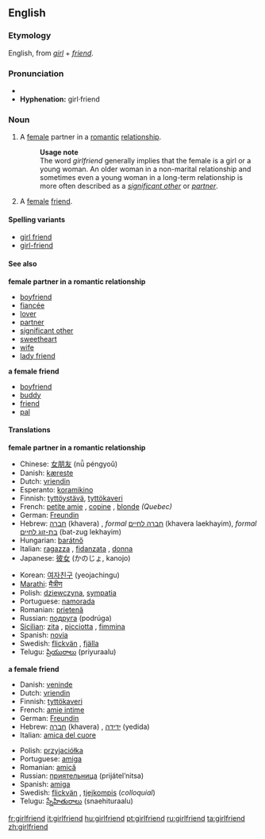 ==English==

===Etymology===
English, from ''[[girl]]'' + ''[[friend]]''.

===Pronunciation===
*{{audio|en-us-girlfriend.ogg|Audio (US)}}
*'''Hyphenation:''' girl&middot;friend

===Noun===
{{en-noun}}

#A [[female]] partner in a [[romantic]] [[relationship]].
#:'''Usage note'''
#:The word ''girlfriend'' generally implies that the female is a girl or a young woman. An older woman in a non-marital relationship and sometimes even a young woman in a long-term relationship is more often described as a ''[[significant other]]'' or ''[[partner]]''.
#A [[female]] [[friend]].

====Spelling variants====
*[[girl friend]]
*[[girl-friend]]

====See also====
'''female partner in a romantic relationship'''
*[[boyfriend]]
*[[fiancée]]
*[[lover]]
*[[partner]]
*[[significant other]]
*[[sweetheart]]
*[[wife]]
*[[lady friend]]
'''a female friend'''
*[[boyfriend]]
*[[buddy]]
*[[friend]]
*[[pal]]

====Translations====
'''female partner in a romantic relationship'''
{{top}}
*Chinese: [[女朋友]] (nǚ péngyoǔ)
*Danish: [[kæreste]]
*Dutch: [[vriendin]]
*Esperanto: [[koramikino]]
*Finnish: [[tyttöystävä]], [[tyttökaveri]]
*French: [[petite amie]] {{f}}, [[copine]] {{f}}, [[blonde]] {{f}} ''(Quebec)''
*German: [[Freundin]] {{f}}
*Hebrew: [[חברה]] (khavera) {{f}}, ''formal'' [[חברה לחיים]] (khavera laekhayim), ''formal'' [[בת-זוג לחיים]] (bat-zug lekhayim)
*Hungarian: [[barátnő]]
*Italian: [[ragazza]] {{f}}, [[fidanzata]] {{f}}, [[donna]] {{f}}
*Japanese: [[彼女]] (かのじょ, kanojo)
{{mid}}
*Korean: [[여자친구]] (yeojachingu)
*[[Marathi]]: [[मैत्रीण]]
*Polish: [[dziewczyna]], [[sympatia]] {{f}}
*Portuguese: [[namorada]] {{f}}
*Romanian: [[prietenă]] {{f}}
*Russian: [[подруга]] (podrúga) {{f}}
*[[Sicilian]]: [[zita]] {{f}}, [[picciotta]] {{f}}, [[fimmina]] {{f}}
*Spanish: [[novia]] {{f}}
*Swedish: [[flickvän]] {{c}}, [[fjälla]] {{c}}
*Telugu: [[ప్రియురాలు]] (priyuraalu)
{{bottom}}

'''a female friend'''
{{top}}
*Danish: [[veninde]]
*Dutch: [[vriendin]]
*Finnish: [[tyttökaveri]]
*French: [[amie intime]] {{f}}
*German: [[Freundin]] {{f}}
*Hebrew: [[חברה]] (khavera) {{f}}, [[ידידה]] (yedida)
*Italian: [[amica del cuore]] {{f}}
{{mid}}
*Polish: [[przyjaciółka]] {{f}}
*Portuguese: [[amiga]] {{f}} 
*Romanian: [[amică]] {{f}}
*Russian: [[приятельница]] (prijátel’nitsa) {{f}}
*Spanish: [[amiga]] {{f}}
*Swedish: [[flickvän]] {{c}}, [[tjejkompis]] {{c}} (''colloquial'')
*Telugu: [[స్నేహితురాలు]] (snaehituraalu)
{{bottom}}

[[fr:girlfriend]]
[[it:girlfriend]]
[[hu:girlfriend]]
[[pt:girlfriend]]
[[ru:girlfriend]]
[[ta:girlfriend]]
[[zh:girlfriend]]